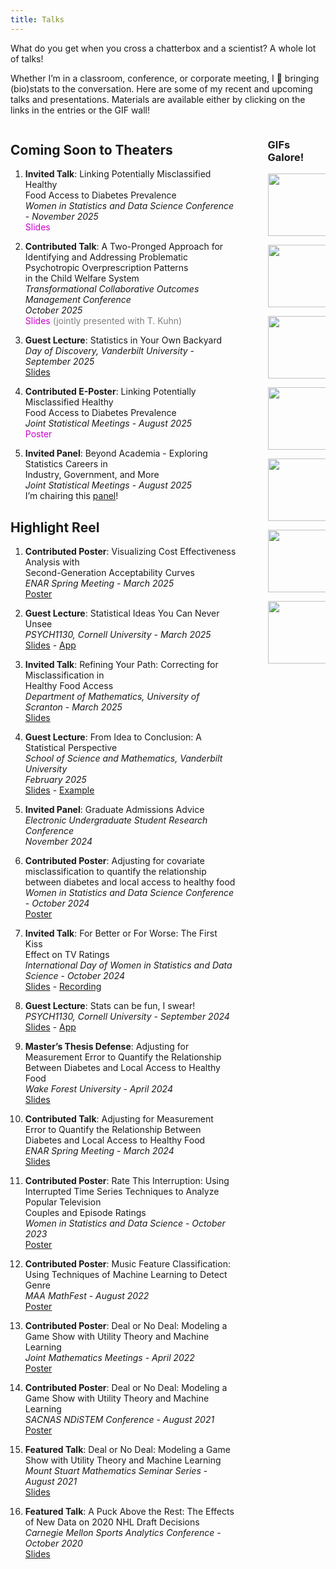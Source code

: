 ```yaml
---
title: Talks
---
```


What do you get when you cross a chatterbox and a scientist? A whole lot of talks!

Whether I'm in a classroom, conference, or corporate meeting, I 💖 bringing (bio)stats to the conversation. Here are some of my recent and upcoming talks and presentations. Materials are available either by clicking on the links in the entries or the GIF wall!

:::: {.columns}

::: {.column width="78%"}

## Coming Soon to Theaters

<!--  to add: possibly the teamwork session at WSDS and all of the IDWSDS stuff  -->
1. **Invited Talk**: Linking Potentially Misclassified Healthy </br> Food Access to Diabetes Prevalence </br>
*Women in Statistics and Data Science Conference* - *November 2025* </br>
<span style="color:#cc00cc;"> Slides </span>

2. **Contributed Talk**: A Two-Pronged Approach for Identifying and Addressing Problematic Psychotropic Overprescription Patterns </br>
in the Child Welfare System </br>
*Transformational Collaborative Outcomes Management Conference* </br> 
*October 2025* </br>
<span style="color:#cc00cc;"> Slides </span> <span style="color:gray;"> (jointly presented with T. Kuhn) </span>

3. **Guest Lecture**: Statistics in Your Own Backyard </br>
*Day of Discovery, Vanderbilt University* - *September 2025* </br>
[Slides](materials/day-of-disc.pdf)
<!--  -
[App]( https://ashley-mullan.shinyapps.io/day-of-disc/)  -->

4. **Contributed E-Poster**: Linking Potentially Misclassified Healthy </br> Food Access to Diabetes Prevalence </br>
*Joint Statistical Meetings* - *August 2025* </br>
<span style="color:#cc00cc;"> Poster </span>

5. **Invited Panel**: Beyond Academia - Exploring Statistics Careers in </br> Industry, Government, and More </br>
*Joint Statistical Meetings* - *August 2025* </br>
I'm chairing this [panel](https://cens-enar.github.io/cens_website/events/abstracts/jsm25.html)!


<!-- to add: TCOM -->

## Highlight Reel

1. **Contributed Poster**: Visualizing Cost Effectiveness Analysis with </br> Second-Generation Acceptability Curves </br>
*ENAR Spring Meeting* - *March 2025* </br>
[Poster](materials/enar_25_poster.pdf)

2. **Guest Lecture**: Statistical Ideas You Can Never Unsee </br> *PSYCH1130, Cornell University* - *March 2025* </br>
[Slides](materials/cornell2.pdf) -
[App]( https://ashley-mullan.shinyapps.io/cornell/) 

3. **Invited Talk**: Refining Your Path: Correcting for Misclassification in </br>
Healthy Food Access </br> *Department of Mathematics, University of Scranton* - *March 2025* </br>
[Slides](materials/scranton-math-25.pdf)

4. **Guest Lecture**: From Idea to Conclusion: A Statistical Perspective </br> *School of Science and Mathematics, Vanderbilt University* </br> *February 2025* </br>
[Slides](materials/ssmv.pdf) - [Example](https://docs.google.com/spreadsheets/d/1VX64Wa2KaxGssq5m6BbMT-27dtyYObdHMEBMJXInEGw/edit?usp=sharing) 

5. **Invited Panel**: Graduate Admissions Advice </br>
*Electronic Undergraduate Student Research Conference* </br> *November 2024*

6. **Contributed Poster**: Adjusting for covariate misclassification to quantify the relationship between diabetes and local access to healthy food </br>
*Women in Statistics and Data Science Conference* - *October 2024* </br>
[Poster](materials/wsds_24_poster.png)

7. **Invited Talk**: For Better or For Worse: The First Kiss  </br> Effect on TV Ratings </br> *International Day of Women in Statistics and Data Science* - *October 2024* </br>
[Slides](materials/IDWSDS-24.pdf) - [Recording](https://youtu.be/v45ym5ULkGs?feature=shared)

8. **Guest Lecture**: Stats can be fun, I swear! </br> *PSYCH1130, Cornell University* - *September 2024* </br>
[Slides](materials/cornell.pdf) - [App](https://ashley-mullan.shinyapps.io/lecture-app/)

9. **Master's Thesis Defense**: Adjusting for Measurement Error to Quantify the Relationship Between Diabetes and Local Access to Healthy Food </br> *Wake Forest University* - *April 2024* </br>
[Slides](materials/ms_defense_slides.pdf)
  
10. **Contributed Talk**: Adjusting for Measurement Error to Quantify the Relationship Between Diabetes and Local Access to Healthy Food </br> *ENAR Spring Meeting* - *March 2024* </br>
[Slides](materials/enar_24_slides.pdf)

11. **Contributed Poster**: Rate This Interruption: Using Interrupted Time Series Techniques to Analyze Popular Television </br> Couples and Episode Ratings </br> *Women in Statistics and Data Science* - *October 2023* </br>
[Poster](materials/wsds_23_poster.pdf)

12. **Contributed Poster**: Music Feature Classification: Using Techniques of Machine Learning to Detect Genre </br> *MAA MathFest* - *August 2022* </br>
[Poster](materials/mathfest_thesis_poster.pdf)

13. **Contributed Poster**: Deal or No Deal: Modeling a Game Show with Utility Theory and Machine Learning </br> *Joint Mathematics Meetings* - *April 2022* </br>
[Poster](materials/cc_reu_poster.pdf)

14. **Contributed Poster**: Deal or No Deal: Modeling a Game Show with Utility Theory and Machine Learning </br> *SACNAS NDiSTEM Conference* - *August 2021*
</br>
[Poster](materials/cc_reu_poster.pdf)

15. **Featured Talk**: Deal or No Deal: Modeling a Game Show with Utility Theory and Machine Learning </br> *Mount Stuart Mathematics Seminar Series* - *August 2021* </br>
[Slides](materials/cc_reu_slides.pdf)

16. **Featured Talk**: A Puck Above the Rest: The Effects of New Data on 2020 NHL Draft Decisions </br> *Carnegie Mellon Sports Analytics Conference* - *October 2020* </br>
[Slides](https://stat.cmu.edu/cmsac/conference/2020/assets/pdf/nhl_draft_update.pdf)



:::

::: {.column width="2%"}
<!-- empty column to create gap -->
:::

::: {.column width="20%"}

### GIFs Galore!

  <a href="materials/day-of-disc.pdf">
   <img src="materials/day-of-disc-gif.gif" width="200" height="100">
</a>

  <a href="materials/cornell2.pdf">
   <img src="materials/cornell2_gif.gif" width="200" height="100">
</a>

  <a href="materials/scranton-math-25.pdf">
   <img src="materials/scranton.gif" width="200" height="100">
</a>
  
  <a href="materials/ssmv.pdf">
   <img src="materials/ssmv-gif.gif" width="200" height="100">
</a>

  <a href="materials/IDWSDS-24.pdf">
   <img src="materials/IDWSDS-24.gif" width="200" height="100">
</a> 

  <a href="materials/ms_defense_slides.pdf">
   <img src="materials/ms_defense_slides.gif" width="200" height="100">
</a>

  <a href="materials/enar_24_slides.pdf">
   <img src="materials/enar_24_slides.gif" width="200" height="100">
</a>
  
  

  


   


:::

::::










